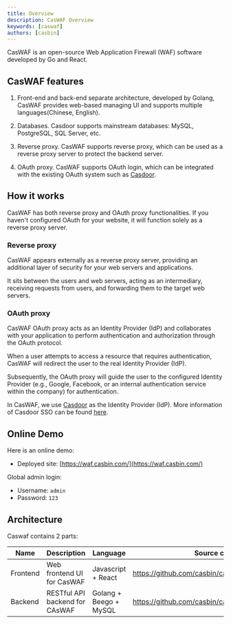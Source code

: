 ```yaml
---
title: Overview
description: CasWAF Overview
keywords: [caswaf]
authors: [casbin]
---
```


CasWAF is an open-source Web Application Firewall (WAF) software developed by Go and React.

## CasWAF features

1. Front-end and back-end separate architecture, developed by Golang, CasWAF provides web-based managing UI and supports multiple languages(Chinese, English).

2. Databases. Casdoor supports mainstream databases: MySQL, PostgreSQL, SQL Server, etc.

3. Reverse proxy. CasWAF supports reverse proxy, which can be used as a reverse proxy server to protect the backend server.

4. OAuth proxy. CasWAF supports OAuth login, which can be integrated with the existing OAuth system such as [Casdoor](https://casdoor.org/).

## How it works

CasWAF has both reverse proxy and OAuth proxy functionalities. If you haven't configured OAuth for your website, it will function solely as a reverse proxy server.

### Reverse proxy
CasWAF appears externally as a reverse proxy server, providing an additional layer of security for your web servers and applications.

It sits between the users and web servers, acting as an intermediary, receiving requests from users, and forwarding them to the target web servers.

### OAuth proxy
CasWAF OAuth proxy acts as an Identity Provider (IdP) and collaborates with your application to perform authentication and authorization through the OAuth protocol.

When a user attempts to access a resource that requires authentication, CasWAF will redirect the user to the real Identity Provider (IdP).

Subsequently, the OAuth proxy will guide the user to the configured Identity Provider (e.g., Google, Facebook, or an internal authentication service within the company) for authentication.

In CasWAF, we use [Casdoor](https://casdoor.org/) as the Identity Provider (IdP). More information of Casdoor SSO can be found [here](https://).

## Online Demo

Here is an online demo:
- Deployed site: [https://waf.casbin.com/](https://waf.casbin.com/)

Global admin login:
- Username: `admin`
- Password: `123`

## Architecture

Caswaf contains 2 parts:

| Name | Description | Language | Source code |
| ----|------|----|---- |
| Frontend | Web frontend UI for CasWAF | Javascript + React | https://github.com/casbin/caswaf/tree/master/web |
| Backend | RESTful API backend for CAsWAF | Golang + Beego + MySQL | https://github.com/casbin/caswaf |

